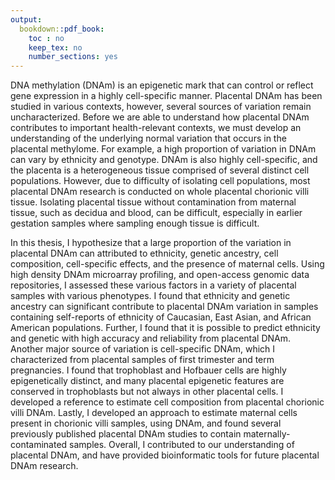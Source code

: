 ```yaml
---
output:
  bookdown::pdf_book:
    toc : no
    keep_tex: no
    number_sections: yes
---
```


<!-- Remember, It can't be longer than 350 words! Currently way over-->

DNA methylation (DNAm) is an epigenetic mark that can control or reflect gene expression in a highly cell-specific manner. 
Placental DNAm has been studied in various contexts, however, several sources of variation remain uncharacterized. 
Before we are able to understand how placental DNAm contributes to  important health-relevant contexts, we must develop an understanding of the underlying normal variation that occurs in the placental methylome. 
For example, a high proportion of variation in DNAm can vary by ethnicity and genotype.
DNAm is also highly cell-specific, and the placenta is a heterogeneous tissue comprised of several distinct cell populations. 
However, due to difficulty of isolating cell populations, most placental DNAm research is conducted on whole placental chorionic villi tissue. 
Isolating placental tissue without contamination from maternal tissue, such as decidua and blood, can be difficult, especially in earlier gestation samples where sampling enough tissue is difficult.

In this thesis, I hypothesize that a large proportion of the variation in placental DNAm can attributed to ethnicity, genetic ancestry, cell composition, cell-specific effects, and the presence of maternal cells. 
Using high density DNAm microarray profiling, and open-access genomic data repositories, I assessed these various factors in a variety of placental samples with various phenotypes. 
I found that ethnicity and genetic ancestry can significant contribute to placental DNAm variation in samples containing self-reports of ethnicity of Caucasian, East Asian, and African American populations. 
Further, I found that it is possible to predict ethnicity and genetic  with high accuracy and reliability from placental DNAm. 
Another major source of variation is cell-specific DNAm, which I characterized from placental samples of first trimester and term pregnancies. 
I found that trophoblast and Hofbauer cells are highly epigenetically distinct, and many placental epigenetic features are conserved in trophoblasts but not always in other placental cells. 
I developed a reference to estimate cell composition from placental chorionic villi DNAm.
Lastly, I developed an approach to estimate maternal cells present in chorionic villi samples, using DNAm, and found several previously published placental DNAm studies to contain maternally-contaminated samples. 
Overall, I contributed to our understanding of placental DNAm, and have provided bioinformatic tools for future placental DNAm research.